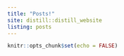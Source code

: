 ```yaml
---
title: "Posts!"
site: distill::distill_website
listing: posts
---
```


```r
knitr::opts_chunk$set(echo = FALSE)
```

